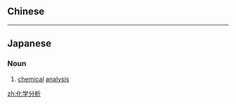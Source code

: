 {{also|化學分析}}
==Chinese==
{{zh-see|化學分析}}

----

==Japanese==
{{ja-kanjitab|か|がく|ぶん|せき|yomi=o}}

===Noun===
{{ja-noun|かがくぶんせき|kyu=化學分析}}

# [[chemical]] [[analysis]]

[[zh:化学分析]]